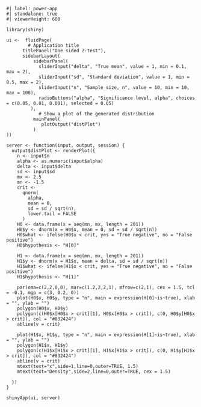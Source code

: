 
```shinylive-r
#| label: power-app
#| standalone: true
#| viewerHeight: 600

library(shiny)

ui <-  fluidPage(
        # Application title
      titlePanel("One sided Z-test"),
      sidebarLayout(
          sidebarPanel(
            sliderInput("delta", "True mean", value = 1, min = 0.1, max = 2),
            sliderInput("sd", "Standard deviation", value = 1, min = 0.5, max = 2),
            sliderInput("n", "Sample size, n", value = 10, min = 10, max = 100),
            radioButtons("alpha", "Significance level, alpha", choices = c(0.05, 0.01, 0.001), selected = 0.05)
         ),
            # Show a plot of the generated distribution
          mainPanel(
             plotOutput("distPlot")
          )
))

server <- function(input, output, session) {
  output$distPlot <- renderPlot({
    n <- input$n
    alpha <- as.numeric(input$alpha)
    delta <- input$delta
    sd <- input$sd
    mx <- 2.5
    mn <- -1.5
    crit <-
      qnorm(
        alpha,
        mean = 0,
        sd = sd / sqrt(n),
        lower.tail = FALSE
      )
    H0 <- data.frame(x = seq(mn, mx, length = 201))
    H0$y <- dnorm(x = H0$x, mean = 0, sd = sd / sqrt(n))
    H0$what <- ifelse(H0$x < crit, yes = "True negative", no = "False positive")
    H0$hypothesis <- "H[0]"

    H1 <- data.frame(x = seq(mn, mx, length = 201))
    H1$y <- dnorm(x = H1$x, mean = delta, sd = sd / sqrt(n))
    H1$what <- ifelse(H1$x < crit, yes = "True negative", no = "False positive")
    H1$hypothesis <- "H[1]"

    par(oma=c(2,2,0,0), mar=c(1.2,2,2,1), mfrow=c(2,1), cex = 1.5, tcl = -0.1, mgp = c(3, 0.2, 0))
    plot(H0$x, H0$y, type = "n", main = expression(H[0]~is~true), xlab = "", ylab = "")
    polygon(H0$x, H0$y)
    polygon(c(H0$x[H0$x > crit][1], H0$x[H0$x > crit]), c(0, H0$y[H0$x > crit]), col = "#832424")
    abline(v = crit)
   
    plot(H1$x, H1$y, type = "n", main = expression(H[1]~is~true), xlab = "", ylab = "")
    polygon(H1$x, H1$y)
    polygon(c(H1$x[H1$x > crit][1], H1$x[H1$x > crit]), c(0, H1$y[H1$x > crit]), col = "#832424")
    abline(v = crit) 
    mtext(text="x",side=1,line=0,outer=TRUE, 1.5)
    mtext(text="Density",side=2,line=0,outer=TRUE, cex = 1.5)
    
  })
}

shinyApp(ui, server)
```

